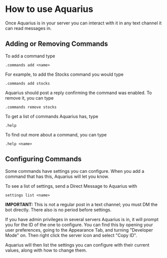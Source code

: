 # How to use Aquarius

Once Aquarius is in your server you can interact with it in any text channel it can read messages in.

## Adding or Removing Commands

To add a command type

```
.commands add <name>
```

For example, to add the Stocks command you would type

```
.commands add stocks
```

Aquarius should post a reply confirming the command was enabled. To remove it, you can type

```
.commands remove stocks
```

To get a list of commands Aquarius has, type

```
.help
```

To find out more about a command, you can type

```
.help <name>
```

## Configuring Commands

Some commands have settings you can configure. When you add a command that has this, Aquarius will let you know.

To see a list of settings, send a Direct Message to Aquarius with

```
settings list <name>
```

**IMPORTANT:** This is not a regular post in a text channel; you must DM the bot directly. There also is no period before settings.

If you have admin privileges in several servers Aquarius is in, it will prompt you for the ID of the one to configure. You can find this by opening your user preferences, going to the Appearance Tab, and turning "Developer Mode" on. Then right click the server icon and select "Copy ID".

Aquarius will then list the settings you can configure with their current values, along with how to change them.
